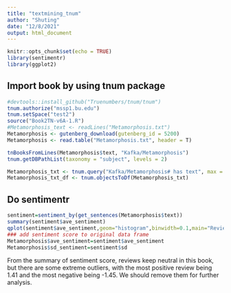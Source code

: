 ```yaml
---
title: "textmining_tnum"
author: "Shuting"
date: "12/8/2021"
output: html_document
---
```


```r
knitr::opts_chunk$set(echo = TRUE)
library(sentimentr)
library(ggplot2)
```

## Import book by using tnum package

```r
#devtools::install_github("Truenumbers/tnum/tnum")
tnum.authorize("mssp1.bu.edu")
tnum.setSpace("test2")
source("Book2TN-v6A-1.R")
#Metamorphosis_text <- readLines("Metamorphosis.txt")
Metamorphosis <- gutenberg_download(gutenberg_id = 5200)
Metamorphosis <- read.table("Metamorphosis.txt", header = T)

tnBooksFromLines(Metamorphosis$text, "Kafka/Metamorphosis")
tnum.getDBPathList(taxonomy = "subject", levels = 2)

Metamorphosis_txt <- tnum.query("Kafka/Metamorphosis# has text", max = 3000)
Metamorphosis_txt_df <- tnum.objectsToDf(Metamorphosis_txt)
```

## Do sentimentr

```r
sentiment=sentiment_by(get_sentences(Metamorphosis$text))
summary(sentiment$ave_sentiment)
qplot(sentiment$ave_sentiment,geom="histogram",binwidth=0.1,main="Review Sentiment Histogram")
### add sentiment score to original data frame
Metamorphosis$ave_sentiment=sentiment$ave_sentiment
Metamorphosis$sd_sentiment=sentiment$sd
```
From the summary of sentiment score, reviews keep neutral in this book, but there are some extreme outliers, with the most positive review being 1.41 and the most negative being -1.45. We should remove them for further analysis.





